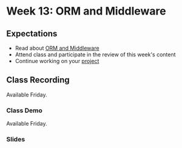 # Week 13: ORM and Middleware

## Expectations

- Read about [ORM and Middleware](/week13/orm-and-middleware)
- Attend class and participate in the review of this week's content
- Continue working on your [project](/week13/project)

## Class Recording

Available Friday.

### Class Demo

Available Friday.

### Slides


<Slideshow file="/week13/slides" />
